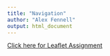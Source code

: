 ```yaml
---
title: "Navigation"
author: "Alex Fennell"
output: html_document
---
```



[Click here for Leaflet Assignment](https://afenne4.github.io/Leaflet-Assignment/Leaflet_Project.html)
